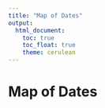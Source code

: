 ```yaml
---
title: "Map of Dates"
output: 
  html_document:
    toc: true
    toc_float: true
    theme: cerulean
---
```


# Map of Dates


